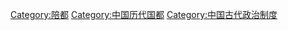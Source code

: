 [[Category:陪都|Category:陪都]]
[[Category:中国历代国都|Category:中国历代国都]]
[[Category:中国古代政治制度|Category:中国古代政治制度]]